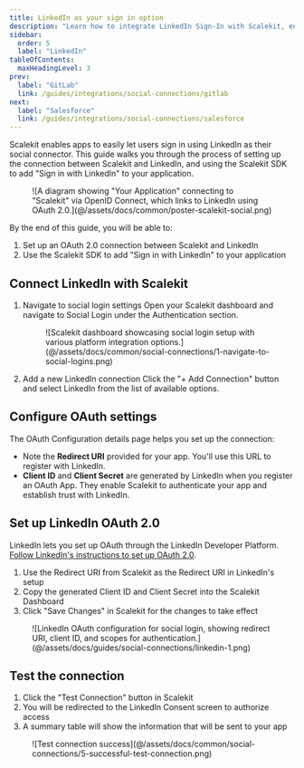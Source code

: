 ```yaml
---
title: LinkedIn as your sign in option
description: "Learn how to integrate LinkedIn Sign-In with Scalekit, enabling secure social authentication for your users with step-by-step OAuth configuration instructions."
sidebar:
  order: 5
  label: "LinkedIn"
tableOfContents:
  maxHeadingLevel: 3
prev:
  label: "GitLab"
  link: /guides/integrations/social-connections/gitlab
next:
  label: "Salesforce"
  link: /guides/integrations/social-connections/salesforce
---
```



Scalekit enables apps to easily let users sign in using LinkedIn as their social connector. This guide walks you through the process of setting up the connection between Scalekit and LinkedIn, and using the Scalekit SDK to add "Sign in with LinkedIn" to your application.

<figure>
  ![A diagram showing "Your Application" connecting to "Scalekit" via OpenID Connect, which links to LinkedIn using OAuth 2.0.](@/assets/docs/common/poster-scalekit-social.png)
</figure>

By the end of this guide, you will be able to:

1. Set up an OAuth 2.0 connection between Scalekit and LinkedIn
2. Use the Scalekit SDK to add "Sign in with LinkedIn" to your application

## Connect LinkedIn with Scalekit

<Steps>

1. Navigate to social login settings
   Open your Scalekit dashboard and navigate to Social Login under the Authentication section.

   <figure>
     ![Scalekit dashboard showcasing social login setup with various platform integration options.](@/assets/docs/common/social-connections/1-navigate-to-social-logins.png)
   </figure>

2. Add a new LinkedIn connection
   Click the "+ Add Connection" button and select LinkedIn from the list of available options.

</Steps>

## Configure OAuth settings

The OAuth Configuration details page helps you set up the connection:

- Note the **Redirect URI** provided for your app. You'll use this URL to register with LinkedIn.
- **Client ID** and **Client Secret** are generated by LinkedIn when you register an OAuth App. They enable Scalekit to authenticate your app and establish trust with LinkedIn.

## Set up LinkedIn OAuth 2.0

LinkedIn lets you set up OAuth through the LinkedIn Developer Platform.
<a href="https://learn.microsoft.com/en-us/linkedin/shared/authentication/authorization-code-flow?tabs=HTTPS1" target="_blank">Follow LinkedIn's instructions to set up OAuth 2.0</a>.

<Steps>

1. Use the Redirect URI from Scalekit as the Redirect URI in LinkedIn's setup
2. Copy the generated Client ID and Client Secret into the Scalekit Dashboard
3. Click "Save Changes" in Scalekit for the changes to take effect

</Steps>

<figure>
  ![LinkedIn OAuth configuration for social login, showing redirect URI, client ID, and scopes for authentication.](@/assets/docs/guides/social-connections/linkedin-1.png)
</figure>

## Test the connection

<Steps>

1. Click the "Test Connection" button in Scalekit
2. You will be redirected to the LinkedIn Consent screen to authorize access
3. A summary table will show the information that will be sent to your app

</Steps>

<figure>
  ![Test connection success](@/assets/docs/common/social-connections/5-successful-test-connection.png)
</figure>
